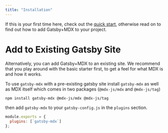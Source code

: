 ```yaml
---
title: "Installation"
---
```


If this is your first time here, check out the [quick start](/getting-started), otherwise read on to find out how to add Gatsby+MDX to your project.

# Add to Existing Gatsby Site

Alternatively, you can add Gatsby+MDX to an existing site. We recommend that you play around with the basic starter first, to get a feel for what MDX is and how it works.

To use `gatsby-mdx` with a pre-existing gatsby site install
`gatsby-mdx` as well as MDX itself which comes in two packages
(`@mdx-js/mdx` and `@mdx-js/tag`)

```bash
npm install gatsby-mdx @mdx-js/mdx @mdx-js/tag
```

then add `gatsby-mdx` to your `gatsby-config.js` in the `plugins` section.

```javascript
module.exports = {
  plugins: [`gatsby-mdx`]
};
```
